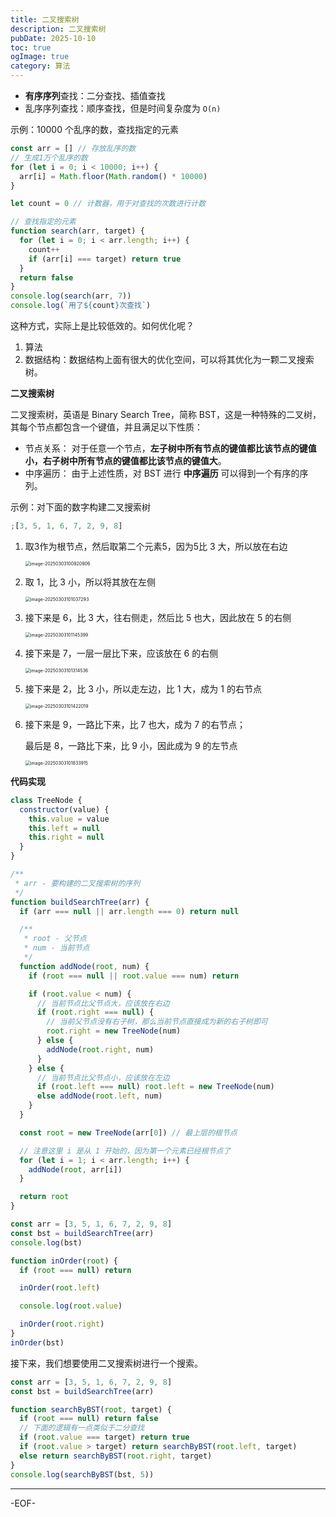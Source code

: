 ```yaml
---
title: 二叉搜索树
description: 二叉搜索树
pubDate: 2025-10-10
toc: true
ogImage: true
category: 算法
---
```


- **有序序列**查找：二分查找、插值查找
- 乱序序列查找：顺序查找，但是时间复杂度为 `O(n)`

示例：10000 个乱序的数，查找指定的元素

```js
const arr = [] // 存放乱序的数
// 生成1万个乱序的数
for (let i = 0; i < 10000; i++) {
  arr[i] = Math.floor(Math.random() * 10000)
}

let count = 0 // 计数器，用于对查找的次数进行计数

// 查找指定的元素
function search(arr, target) {
  for (let i = 0; i < arr.length; i++) {
    count++
    if (arr[i] === target) return true
  }
  return false
}
console.log(search(arr, 7))
console.log(`用了${count}次查找`)
```

这种方式，实际上是比较低效的。如何优化呢？

1. 算法
2. 数据结构：数据结构上面有很大的优化空间，可以将其优化为一颗二叉搜索树。

**二叉搜索树**

二叉搜索树，英语是 Binary Search Tree，简称 BST，这是一种特殊的二叉树，其每个节点都包含一个键值，并且满足以下性质：

- 节点关系： 对于任意一个节点，**左子树中所有节点的键值都比该节点的键值小，右子树中所有节点的键值都比该节点的键值大**。
- 中序遍历： 由于上述性质，对 BST 进行 **中序遍历** 可以得到一个有序的序列。

示例：对下面的数字构建二叉搜索树

```js
;[3, 5, 1, 6, 7, 2, 9, 8]
```

1. 取3作为根节点，然后取第二个元素5，因为5比 3 大，所以放在右边

   <img
     src="https://xiejie-typora.oss-cn-chengdu.aliyuncs.com/2025-03-03-020921.png"
     alt="image-20250303100920906"
     style="zoom:50%;"
   />

2. 取 1，比 3 小，所以将其放在左侧

   <img
     src="https://xiejie-typora.oss-cn-chengdu.aliyuncs.com/2025-03-03-021038.png"
     alt="image-20250303101037293"
     style="zoom:50%;"
   />

3. 接下来是 6，比 3 大，往右侧走，然后比 5 也大，因此放在 5 的右侧

   <img
     src="https://xiejie-typora.oss-cn-chengdu.aliyuncs.com/2025-03-03-021145.png"
     alt="image-20250303101145399"
     style="zoom:50%;"
   />

4. 接下来是 7，一层一层比下来，应该放在 6 的右侧

   <img
     src="https://xiejie-typora.oss-cn-chengdu.aliyuncs.com/2025-03-03-021314.png"
     alt="image-20250303101314536"
     style="zoom:50%;"
   />

5. 接下来是 2，比 3 小，所以走左边，比 1 大，成为 1 的右节点

   <img
     src="https://xiejie-typora.oss-cn-chengdu.aliyuncs.com/2025-03-03-021422.png"
     alt="image-20250303101422019"
     style="zoom:50%;"
   />

6. 接下来是 9，一路比下来，比 7 也大，成为 7 的右节点；

   最后是 8，一路比下来，比 9 小，因此成为 9 的左节点

   <img
     src="https://xiejie-typora.oss-cn-chengdu.aliyuncs.com/2025-03-03-021834.png"
     alt="image-20250303101833915"
     style="zoom:50%;"
   />

**代码实现**

```js
class TreeNode {
  constructor(value) {
    this.value = value
    this.left = null
    this.right = null
  }
}

/**
 * arr - 要构建的二叉搜索树的序列
 */
function buildSearchTree(arr) {
  if (arr === null || arr.length === 0) return null

  /**
   * root - 父节点
   * num - 当前节点
   */
  function addNode(root, num) {
    if (root === null || root.value === num) return

    if (root.value < num) {
      // 当前节点比父节点大，应该放在右边
      if (root.right === null) {
        // 当前父节点没有右子树，那么当前节点直接成为新的右子树即可
        root.right = new TreeNode(num)
      } else {
        addNode(root.right, num)
      }
    } else {
      // 当前节点比父节点小，应该放在左边
      if (root.left === null) root.left = new TreeNode(num)
      else addNode(root.left, num)
    }
  }

  const root = new TreeNode(arr[0]) // 最上层的根节点

  // 注意这里 i 是从 1 开始的，因为第一个元素已经根节点了
  for (let i = 1; i < arr.length; i++) {
    addNode(root, arr[i])
  }

  return root
}

const arr = [3, 5, 1, 6, 7, 2, 9, 8]
const bst = buildSearchTree(arr)
console.log(bst)

function inOrder(root) {
  if (root === null) return

  inOrder(root.left)

  console.log(root.value)

  inOrder(root.right)
}
inOrder(bst)
```

接下来，我们想要使用二叉搜索树进行一个搜索。

```js
const arr = [3, 5, 1, 6, 7, 2, 9, 8]
const bst = buildSearchTree(arr)

function searchByBST(root, target) {
  if (root === null) return false
  // 下面的逻辑有一点类似于二分查找
  if (root.value === target) return true
  if (root.value > target) return searchByBST(root.left, target)
  else return searchByBST(root.right, target)
}
console.log(searchByBST(bst, 5))
```

---

-EOF-
